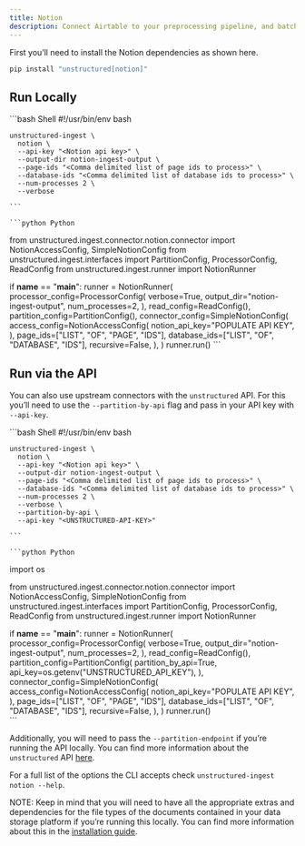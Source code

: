 ```yaml
---
title: Notion 
description: Connect Airtable to your preprocessing pipeline, and batch process all your documents using `unstructured-ingest` to store structured outputs locally on your filesystem.
---
```


First you’ll need to install the Notion dependencies as shown here.

```bash
pip install "unstructured[notion]"
```


## Run Locally

<CodeGroup>
    ```bash Shell
    #!/usr/bin/env bash
    
    unstructured-ingest \
      notion \
      --api-key "<Notion api key>" \
      --output-dir notion-ingest-output \
      --page-ids "<Comma delimited list of page ids to process>" \
      --database-ids "<Comma delimited list of database ids to process>" \
      --num-processes 2 \
      --verbose
    
    ```
    
    ```python Python 
from unstructured.ingest.connector.notion.connector import NotionAccessConfig, SimpleNotionConfig
from unstructured.ingest.interfaces import PartitionConfig, ProcessorConfig, ReadConfig
from unstructured.ingest.runner import NotionRunner

if __name__ == "__main__":
    runner = NotionRunner(
        processor_config=ProcessorConfig(
            verbose=True,
            output_dir="notion-ingest-output",
            num_processes=2,
        ),
        read_config=ReadConfig(),
        partition_config=PartitionConfig(),
        connector_config=SimpleNotionConfig(
            access_config=NotionAccessConfig(
                notion_api_key="POPULATE API KEY",
            ),
            page_ids=["LIST", "OF", "PAGE", "IDS"],
            database_ids=["LIST", "OF", "DATABASE", "IDS"],
            recursive=False,
        ),
    )
    runner.run()
    ```
</CodeGroup>



## Run via the API

You can also use upstream connectors with the `unstructured` API. For this you’ll need to use the `--partition-by-api` flag and pass in your API key with `--api-key`.

<CodeGroup>
    ```bash Shell
    #!/usr/bin/env bash
    
    unstructured-ingest \
      notion \
      --api-key "<Notion api key>" \
      --output-dir notion-ingest-output \
      --page-ids "<Comma delimited list of page ids to process>" \
      --database-ids "<Comma delimited list of database ids to process>" \
      --num-processes 2 \
      --verbose \
      --partition-by-api \
      --api-key "<UNSTRUCTURED-API-KEY>"
    
    ```
    
    ```python Python 
import os

from unstructured.ingest.connector.notion.connector import NotionAccessConfig, SimpleNotionConfig
from unstructured.ingest.interfaces import PartitionConfig, ProcessorConfig, ReadConfig
from unstructured.ingest.runner import NotionRunner

if __name__ == "__main__":
    runner = NotionRunner(
        processor_config=ProcessorConfig(
            verbose=True,
            output_dir="notion-ingest-output",
            num_processes=2,
        ),
        read_config=ReadConfig(),
        partition_config=PartitionConfig(
            partition_by_api=True,
            api_key=os.getenv("UNSTRUCTURED_API_KEY"),
        ),
        connector_config=SimpleNotionConfig(
            access_config=NotionAccessConfig(
                notion_api_key="POPULATE API KEY",
            ),
            page_ids=["LIST", "OF", "PAGE", "IDS"],
            database_ids=["LIST", "OF", "DATABASE", "IDS"],
            recursive=False,
        ),
    )
    runner.run()    
    ```
</CodeGroup>



Additionally, you will need to pass the `--partition-endpoint` if you’re running the API locally. You can find more information about the `unstructured` API [here](https://github.com/Unstructured-IO/unstructured-api).

For a full list of the options the CLI accepts check `unstructured-ingest notion --help`.

NOTE: Keep in mind that you will need to have all the appropriate extras and dependencies for the file types of the documents contained in your data storage platform if you’re running this locally. You can find more information about this in the [installation guide](/installation/overview).